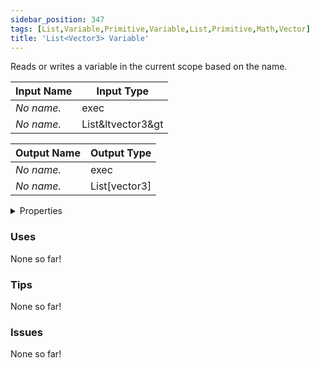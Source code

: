 ```yaml
---
sidebar_position: 347
tags: [List,Variable,Primitive,Variable,List,Primitive,Math,Vector]
title: 'List<Vector3> Variable'
---
```


Reads or writes a variable in the current scope based on the name.




<EsbSvg />

| Input Name | Input Type |
|-----------|-----------|
| *No name.* | exec |
| *No name.* | List&ltvector3&gt |

| Output Name | Output Type |
|-----------|-----------|
| *No name.* | exec |
| *No name.* | List[vector3] |


<details>
  <summary>Properties</summary>
  <div>
    <div>
    <table>
      <thead>
        <tr>
          <th>Is beta required?</th>
          <th>❌</th>
        </tr>
        <tr>
          <th>Is this chip a trolling risk?</th>
          <th>❌</th>
        </tr>
        <tr>
          <th>Is this chip a role assignment risk?</th>
          <th>❌</th>
        </tr>
        <tr>
          <th>Chip UUID</th>
          <th>35f84cfc-b10e-451e-832e-c6ad8d99685d</th>
        </tr>
      </thead>
    </table>
    </div>
  </div>
</details>

### Uses

None so far!

### Tips

None so far!

### Issues

None so far!
